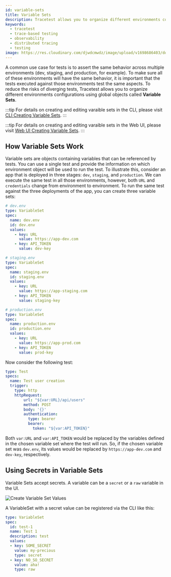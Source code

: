 ```yaml
---
id: variable-sets
title: Variable Sets
description: Tracetest allows you to organize different environments configurations using global objects called Variable Sets.
keywords:
  - tracetest
  - trace-based testing
  - observability
  - distributed tracing
  - testing
image: https://res.cloudinary.com/djwdcmwdz/image/upload/v1698686403/docs/Blog_Thumbnail_14_rsvkmo.jpg
---
```


A common use case for tests is to assert the same behavior across multiple environments (dev, staging, and production, for example). To make sure all of these environments will have the same behavior, it is important that the tests executed against those environments test the same aspects. To reduce the risks of diverging tests, Tracetest allows you to organize different environments configurations using global objects called **Variable Sets**.

:::tip
For details on creating and editing varaible sets in the CLI, please visit [CLI Creating Variable Sets](/cli/creating-variable-sets).
:::

:::tip
For details on creating and editing varaible sets in the Web UI, please visit [Web UI Creating Variable Sets](/web-ui/creating-variable-sets).
:::

## How Variable Sets Work

Variable sets are objects containing variables that can be referenced by tests. You can use a single test and provide the information on which environment object will be used to run the test. To illustrate this, consider an app that is deployed in three stages: `dev`, `staging`, and `production`. We can execute the same test in all those environments, however, both `URL` and `credentials` change from environment to environment. To run the same test against the three deployments of the app, you can create three variable sets:

```yaml
# dev.env
type: VariableSet
spec:
  name: dev.env
  id: dev.env
  values:
    - key: URL
      value: https://app-dev.com
    - key: API_TOKEN
      value: dev-key
```

```yaml
# staging.env
type: VariableSet
spec:
  name: staging.env
  id: staging.env
  values:
    - key: URL
      value: https://app-staging.com
    - key: API_TOKEN
      value: staging-key
```

```yaml
# production.env
type: VariableSet
spec:
  name: production.env
  id: production.env
  values:
    - key: URL
      value: https://app-prod.com
    - key: API_TOKEN
      value: prod-key
```

Now consider the following test:

```yaml
type: Test
specs:
  name: Test user creation
  trigger:
    type: http
    httpRequest:
        url: "${var:URL}/api/users"
        method: POST
        body: '{}'
        authentication:
          type: bearer
          bearer:
            token: "${var:API_TOKEN}"
```

Both `var:URL` and `var:API_TOKEN` would be replaced by the variables defined in the chosen variable set where the test will run. So, if the chosen variable set was `dev.env`, its values would be replaced by `https://app-dev.com` and `dev-key`, respectively.

## Using Secrets in Variable Sets

Variable Sets accept secrets.  A variable can be a `secret` or a `raw` variable in the UI. 

![Create Variable Set Values](../img/create-variable-set-values.png)

A VariableSet with a secret value can be registered via the CLI like this:

```yaml
type: VariableSet
spec:
  id: test-1
  name: Test 1
  description: test
  values:
  - key: SOME_SECRET
    value: my-precious
    type: secret
  - key: NO_SO_SECRET
    value: aha!
    type: raw
```
